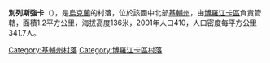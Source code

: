 {{coord|50|41|28|N|29|59|27|E|scale:30000|display=title}}

'''別列斯強卡'''（{{lang-uk|Берестянка}}），是[[烏克蘭|烏克蘭]]的村落，位於該國中北部[[基輔州|基輔州]]，由[[博羅江卡區|博羅江卡區]]負責管轄，面積1.2平方公里，海拔高度136米，2001年人口410，人口密度每平方公里341.7人。

{{DEFAULTSORT:Берестянка}}
[[Category:基輔州村落|Category:基輔州村落]]
[[Category:博羅江卡區村落|Category:博羅江卡區村落]]


{{Kiev-geo-stub}}